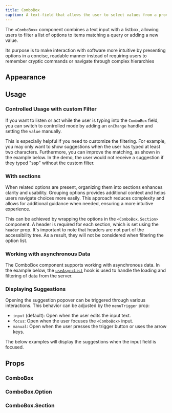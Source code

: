 ```yaml
---
title: ComboBox
caption: A text-field that allows the user to select values from a provided items array.
---
```


The `<ComboBox>` component combines a text input with a listbox, allowing users to filter a list of options to items matching a query or adding a new value.

Its purpose is to make interaction with software more intuitive by presenting options in a concise, readable manner instead of requiring users to remember cryptic commands or navigate through complex hierarchies

## Appearance

<AppearanceDemo component={title} />

<AppearanceTable component={title} />

## Usage

### Controlled Usage with custom Filter

If you want to listen or act while the user is typing into the `ComboBox` field, you can switch to controlled mode by adding an `onChange` handler and setting the `value` manually.

This is especially helpful if you need to customize the filtering. For example, you may only want to show suggestions when the user has typed at least two characters. Furthermore, you can improve the matching, as shown in the example below. In the demo, the user would not receive a suggestion if they typed "ssp" without the custom filter.

<ComponentDemo file="./combobox-controlled.demo.tsx" />

### With sections

When related options are present, organizing them into sections enhances clarity and usability. Grouping options provides additional context and helps users navigate choices more easily. This approach reduces complexity and allows for additional guidance when needed, ensuring a more intuitive experience.

This can be achieved by wrapping the options in the `<ComboBox.Section>` component. A header is required for each section, which is set using the `header` prop. It's important to note that headers are not part of the accessibility tree. As a result, they will not be considered when filtering the option list.

<ComponentDemo file="./combobox-section.demo.tsx" />

### Working with asynchronous Data

The ComboBox component supports working with asynchronous data. In the example below, the [`useAsyncList`](/hooks/useAsyncList) hook is used to handle the loading and filtering of data from the server.

<ComponentDemo file="./combobox-async.demo.tsx" />

### Displaying Suggestions

Opening the suggestion popover can be triggered through various interactions. This behavior can be adjusted by the `menuTrigger` prop:

- `input` (default): Open when the user edits the input text.
- `focus`: Open when the user focuses the `<ComboBox>` input.
- `manual`: Open when the user presses the trigger button or uses the arrow keys.

The below examples will display the suggestions when the input field is focused.

<ComponentDemo file="./combobox-menu-trigger.demo.tsx" />

## Props

### ComboBox

<PropsTable component={title} />

### ComboBox.Option

<PropsTable component="ListBoxItem" />

### ComboBox.Section

<PropsTable component="ListBoxSection" />
